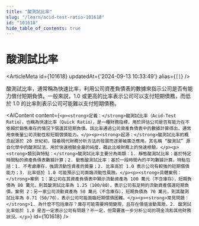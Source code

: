 ```yaml
---
title: "酸測試比率"
slug: "/learn/acid-test-ratio-101618"
id: "101618"
hide_table_of_contents: true
---
```



# 酸測試比率

<ArticleMeta id={101618} updatedAt={'2024-09-13 10:33:49'} alias={`[]`} />
<div className='border-solid border-b border-t-0 my-4 border-[var(--ifm-color-gray-300)]' />

酸測試比率，通常稱為快速比率，利用公司資產負債表的數據來指示公司是否有能力償付短期負債。一般來説，1.0 或更高的比率表示公司可以支付短期債務，而低於 1.0 的比率則表示公司可能難以支付短期債務。

<AIContent content={`<p><strong>定義：</strong>酸測試比率（Acid-Test Ratio），也稱為快速比率（Quick Ratio），是一種財務指標，用於評估公司是否有能力在不依賴於銷售庫存的情況下償還其短期負債。該比率通過公司資產負債表中的數據計算得出，通常用來衡量公司流動性和短期償債能力。</p><p><strong>起源：</strong>酸測試比率的概念起源於 20 世紀初，隨着現代財務分析方法的發展而逐漸被廣泛應用。其名稱 “酸測試” 源自化學中的酸測試法，用於快速檢驗金屬的純度，藉此比喻財務上的快速檢驗。</p><p><strong>類別與特點：</strong>酸測試比率主要分為兩類：1. 靜態酸測試比率：基於特定時間點的資產負債表數據計算；2. 動態酸測試比率：基於一段時間內的平均數據計算。特點包括：1. 不考慮庫存，強調流動性資產的質量；2. 比率高於 1.0 表示公司有較強的短期償債能力；3. 比率低於 1.0 可能預示公司面臨流動性風險。</p><p><strong>具體案例：</strong>案例 1：某公司在其資產負債表中顯示流動資產為 100 萬元（不含庫存），短期負債為 80 萬元，則其酸測試比率為 1.25（100/80），表示公司有足夠的流動資產償還短期負債。案例 2：另一家公司流動資產為 50 萬元（不含庫存），短期負債為 70 萬元，則其酸測試比率為 0.71（50/70），表示公司可能面臨短期償債困難。</p><p><strong>常見問題：</strong>1. 為什麼不包括庫存？庫存可能需要時間變現，且存在價值波動風險。2. 酸測試比率低於 1.0 是否一定表示公司有問題？不一定，但需要進一步分析公司的現金流和其他財務狀況。</p>`} id={101618} />
